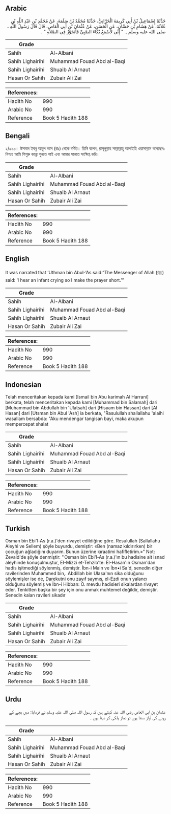 ## Arabic


<div dir="rtl" lang="ar" style={{fontSize:'larger',backgroundColor:'#f8f9fa',padding:20}}>
حَدَّثَنَا إِسْمَاعِيلُ بْنُ أَبِي كَرِيمَةَ الْحَرَّانِيُّ، حَدَّثَنَا مُحَمَّدُ بْنُ سَلَمَةَ، عَنْ مُحَمَّدِ بْنِ عَبْدِ اللَّهِ بْنِ عُلاَثَةَ، عَنْ هِشَامِ بْنِ حَسَّانٍ، عَنِ الْحَسَنِ، عَنْ عُثْمَانَ بْنِ أَبِي الْعَاصِ، قَالَ قَالَ رَسُولُ اللَّهِ ـ صلى الله عليه وسلم ـ ‏ "‏ إِنِّي لأَسْمَعُ بُكَاءَ الصَّبِيِّ فَأَتَجَوَّزُ فِي الصَّلاَةِ ‏"‏ ‏.‏
</div>
<div style={{backgroundColor:'#f8f9fa',padding:20, marginBottom: 10}}><table> <thead> <tr> <th>Grade</th> <th></th> </tr> </thead> <tbody> <tr><td>Sahih</td><td>Al-Albani</td></tr><tr><td>Sahih Lighairihi</td><td>Muhammad Fouad Abd al-Baqi</td></tr><tr><td>Sahih Lighairihi</td><td>Shuaib Al Arnaut</td></tr><tr><td>Hasan Or Sahih</td><td>Zubair Ali Zai</td></tr></tbody></table><table> <thead> <tr> <th>References:</th> <th></th> </tr> </thead> <tbody><tr><td>Hadith No</td><td>990</td></tr><tr><td>Arabic No</td><td>990</td></tr><tr><td>Reference</td><td>Book 5 Hadith 188</td></tr></tbody></table></div>

## Bengali


<div dir="ltr" lang="bn" style={{fontSize:'larger',backgroundColor:'#f8f9fa',padding:20}}>
২/৯৯০। উসমান ইবনু আবূল আস (রাঃ) থেকে বর্ণিত। তিনি বলেন, রাসূলুল্লাহ সাল্লাল্লাহু আলাইহি ওয়াসাল্লাম বলেছেনঃ নিশ্চয় আমি শিশুরু কান্না শুনতে পাই এবং আমার সালাত সংক্ষিপ্ত করি।
</div>
<div style={{backgroundColor:'#f8f9fa',padding:20, marginBottom: 10}}><table> <thead> <tr> <th>Grade</th> <th></th> </tr> </thead> <tbody> <tr><td>Sahih</td><td>Al-Albani</td></tr><tr><td>Sahih Lighairihi</td><td>Muhammad Fouad Abd al-Baqi</td></tr><tr><td>Sahih Lighairihi</td><td>Shuaib Al Arnaut</td></tr><tr><td>Hasan Or Sahih</td><td>Zubair Ali Zai</td></tr></tbody></table><table> <thead> <tr> <th>References:</th> <th></th> </tr> </thead> <tbody><tr><td>Hadith No</td><td>990</td></tr><tr><td>Arabic No</td><td>990</td></tr><tr><td>Reference</td><td>Book 5 Hadith 188</td></tr></tbody></table></div>

## English


<div dir="ltr" lang="en" style={{fontSize:'larger',backgroundColor:'#f8f9fa',padding:20}}>
It was narrated that ‘Uthman bin Abul-‘As said:“The Messenger of Allah (ﷺ) said: ‘I hear an infant crying so I make the prayer short.’”
</div>
<div style={{backgroundColor:'#f8f9fa',padding:20, marginBottom: 10}}><table> <thead> <tr> <th>Grade</th> <th></th> </tr> </thead> <tbody> <tr><td>Sahih</td><td>Al-Albani</td></tr><tr><td>Sahih Lighairihi</td><td>Muhammad Fouad Abd al-Baqi</td></tr><tr><td>Sahih Lighairihi</td><td>Shuaib Al Arnaut</td></tr><tr><td>Hasan Or Sahih</td><td>Zubair Ali Zai</td></tr></tbody></table><table> <thead> <tr> <th>References:</th> <th></th> </tr> </thead> <tbody><tr><td>Hadith No</td><td>990</td></tr><tr><td>Arabic No</td><td>990</td></tr><tr><td>Reference</td><td>Book 5 Hadith 188</td></tr></tbody></table></div>

## Indonesian


<div dir="ltr" lang="id" style={{fontSize:'larger',backgroundColor:'#f8f9fa',padding:20}}>
Telah menceritakan kepada kami [Ismail bin Abu karimah Al Harrani] berkata, telah menceritakan kepada kami [Muhammad bin Salamah] dari [Muhammad bin Abdullah bin 'Ulatsah] dari [Hisyam bin Hassan] dari [Al Hasan] dari [Utsman bin Abul 'Ash] ia berkata, "Rasulullah shallallahu 'alaihi wasallam bersabda: "Aku mendengar tangisan bayi, maka akupun mempercepat shalat
</div>
<div style={{backgroundColor:'#f8f9fa',padding:20, marginBottom: 10}}><table> <thead> <tr> <th>Grade</th> <th></th> </tr> </thead> <tbody> <tr><td>Sahih</td><td>Al-Albani</td></tr><tr><td>Sahih Lighairihi</td><td>Muhammad Fouad Abd al-Baqi</td></tr><tr><td>Sahih Lighairihi</td><td>Shuaib Al Arnaut</td></tr><tr><td>Hasan Or Sahih</td><td>Zubair Ali Zai</td></tr></tbody></table><table> <thead> <tr> <th>References:</th> <th></th> </tr> </thead> <tbody><tr><td>Hadith No</td><td>990</td></tr><tr><td>Arabic No</td><td>990</td></tr><tr><td>Reference</td><td>Book 5 Hadith 188</td></tr></tbody></table></div>

## Turkish


<div dir="ltr" lang="tr" style={{fontSize:'larger',backgroundColor:'#f8f9fa',padding:20}}>
Osman bin Ebi'l-As (r.a.)'den rivayet edildiğine göre. Resulullah (Sallallahu Aleyhi ve Sellem) şöyle buyurdu, demiştir: «Ben (namaz kıldırırken) bir çocuğun ağladığını duyarım. Bunun üzerine kıraatimi hafifletirim.»" Not: Zevaid'de şöyle denmiştir: ''Osman bin Ebi'l-As (r.a.)'ın bu hadisine ait isnad aleyhinde konuşulmuştur, EI-Mizzi et-Tehzib'te: EI-Hasan'ın Osman'dan hadis işitmediği söylenmiş, demiştir. İbn-i Main ve İbn•i Sa'd, senedin diğer ravilerinden Muhammed bin,. Abdillah bin Ulasa'nın sika olduğunu söylemişler ise de, Darekutni onu zayıf saymış, el-Ezdi onun yalancı olduğunu söylemiş ve İbn-i Hibban: O. mevdu hadisleri sikalardan rivayet eder. Tenkitten başka bir şey için onu anmak muhtemel değildir, demiştir. Senedin kalan ravileri sikadır
</div>
<div style={{backgroundColor:'#f8f9fa',padding:20, marginBottom: 10}}><table> <thead> <tr> <th>Grade</th> <th></th> </tr> </thead> <tbody> <tr><td>Sahih</td><td>Al-Albani</td></tr><tr><td>Sahih Lighairihi</td><td>Muhammad Fouad Abd al-Baqi</td></tr><tr><td>Sahih Lighairihi</td><td>Shuaib Al Arnaut</td></tr><tr><td>Hasan Or Sahih</td><td>Zubair Ali Zai</td></tr></tbody></table><table> <thead> <tr> <th>References:</th> <th></th> </tr> </thead> <tbody><tr><td>Hadith No</td><td>990</td></tr><tr><td>Arabic No</td><td>990</td></tr><tr><td>Reference</td><td>Book 5 Hadith 188</td></tr></tbody></table></div>

## Urdu


<div dir="rtl" lang="ur" style={{fontSize:'larger',backgroundColor:'#f8f9fa',padding:20}}>
عثمان بن ابی العاص رضی اللہ عنہ کہتے ہیں کہ رسول اللہ صلی اللہ علیہ وسلم نے فرمایا: میں بچے کے رونے کی آواز سنتا ہوں تو نماز ہلکی کر دیتا ہوں ۔
</div>
<div style={{backgroundColor:'#f8f9fa',padding:20, marginBottom: 10}}><table> <thead> <tr> <th>Grade</th> <th></th> </tr> </thead> <tbody> <tr><td>Sahih</td><td>Al-Albani</td></tr><tr><td>Sahih Lighairihi</td><td>Muhammad Fouad Abd al-Baqi</td></tr><tr><td>Sahih Lighairihi</td><td>Shuaib Al Arnaut</td></tr><tr><td>Hasan Or Sahih</td><td>Zubair Ali Zai</td></tr></tbody></table><table> <thead> <tr> <th>References:</th> <th></th> </tr> </thead> <tbody><tr><td>Hadith No</td><td>990</td></tr><tr><td>Arabic No</td><td>990</td></tr><tr><td>Reference</td><td>Book 5 Hadith 188</td></tr></tbody></table></div>